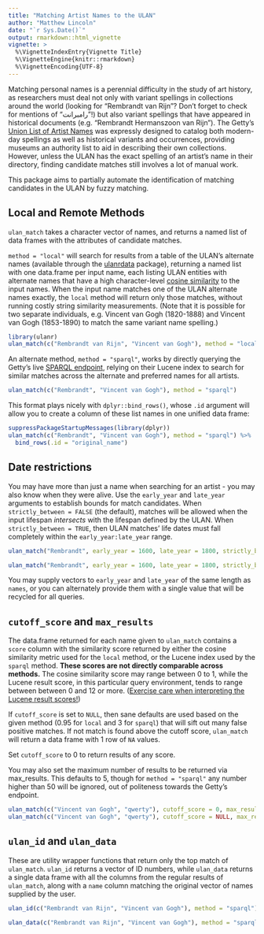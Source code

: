 ```yaml
---
title: "Matching Artist Names to the ULAN"
author: "Matthew Lincoln"
date: "`r Sys.Date()`"
output: rmarkdown::html_vignette
vignette: >
  %\VignetteIndexEntry{Vignette Title}
  %\VignetteEngine{knitr::rmarkdown}
  %\VignetteEncoding{UTF-8}
---
```


Matching personal names is a perennial difficulty in the study of art history, as researchers must deal not only with variant spellings in collections around the world (looking for "Rembrandt van Rijn"? Don't forget to check for mentions of "رامبرانت"!) but also variant spellings that have appeared in historical documents (e.g. "Rembrandt Hermanszoon van Rijn").
The Getty's [Union List of Artist Names](http://www.getty.edu/research/tools/vocabularies/ulan/) was expressly designed to catalog both modern-day spellings as well as historical variants and occurrences, providing museums an authority list to aid in describing their own collections.
However, unless the ULAN has the exact spelling of an artist's name in their directory, finding candidate matches still involves a lot of manual work.

This package aims to partially automate the identification of matching candidates in the ULAN by fuzzy matching.

## Local and Remote Methods

`ulan_match` takes a character vector of names, and returns a named list of data frames with the attributes of candidate matches.

`method = "local"` will search for results from a table of the ULAN's alternate names (available through the [ulanrdata](https://github.com/mdlincoln/ulanrdata) package), returning a named list with one data.frame per input name, each listing ULAN entities with alternate names that have a high character-level [cosine similarity](http://nlp.stanford.edu/IR-book/html/htmledition/dot-products-1.html) to the input names.
When the input name matches one of the ULAN alternate names exactly, the `local` method will return only those matches, without running costly string similarity measurements. (Note that it is possible for two separate individuals, e.g. Vincent van Gogh (1820-1888) and Vincent van Gogh (1853-1890) to match the same variant name spelling.)

```r
library(ulanr)
ulan_match(c("Rembrandt van Rijn", "Vincent van Gogh"), method = "local")
```

An alternate method, `method = "sparql"`, works by directly querying the Getty's live [SPARQL endpoint](vocab.getty.edu/sparql), relying on their Lucene index to search for similar matches across the alternate and preferred names for all artists.

```r
ulan_match(c("Rembrandt", "Vincent van Gogh"), method = "sparql")
```

This format plays nicely with `dplyr::bind_rows()`, whose `.id` argument will allow you to create a column of these list names in one unified data frame:

```r
suppressPackageStartupMessages(library(dplyr))
ulan_match(c("Rembrandt", "Vincent van Gogh"), method = "sparql") %>%
  bind_rows(.id = "original_name")
```

## Date restrictions

You may have more than just a name when searching for an artist - you may also know when they were alive.
Use the `early_year` and `late_year` arguments to establish bounds for match candidates.
When `strictly_between = FALSE` (the default), matches will be allowed when the input lifespan _intersects_ with the lifespan defined by the ULAN.
When `strictly_between = TRUE`, then ULAN matches' life dates must fall completely within the `early_year:late_year` range.

```r
ulan_match("Rembrandt", early_year = 1600, late_year = 1800, strictly_between = FALSE, method = "sparql")

ulan_match("Rembrandt", early_year = 1600, late_year = 1800, strictly_between = TRUE, method = "sparql")
```

You may supply vectors to `early_year` and `late_year` of the same length as `names`, or you can alternately provide them with a single value that will be recycled for all queries.

## `cutoff_score` and `max_results`

The data.frame returned for each name given to `ulan_match` contains a `score` column with the similarity score returned by either the cosine similarity metric used for the `local` method, or the Lucene index used by the `sparql` method.
**These scores are not directly comparable across methods.**
The cosine similarity score may range between 0 to 1, while the Lucene result score, in this particular query environment, tends to range between between 0 and 12 or more.
([Exercise care when interpreting the Lucene result scores!](http://wiki.apache.org/lucene-java/ScoresAsPercentages))

If `cutoff_score` is set to `NULL`, then sane defaults are used based on the given method (0.95 for `local` and 3 for `sparql`) that will sift out many false positive matches.
If not match is found above the cutoff score, `ulan_match` will return a data frame with 1 row of `NA` values.

Set `cutoff_score` to 0 to return results of any score.

You may also set the maximum number of results to be returned via max_results.
This defaults to 5, though for `method = "sparql"` any number higher than 50 will be ignored, out of politeness towards the Getty's endpoint.

```r
ulan_match(c("Vincent van Gogh", "qwerty"), cutoff_score = 0, max_results = 10, method = "local")
ulan_match(c("Vincent van Gogh", "qwerty"), cutoff_score = NULL, max_results = 10, method = "local")
```

## `ulan_id` and `ulan_data`

These are utility wrapper functions that return only the top match of `ulan_match`.
`ulan_id` returns a vector of ID numbers, while `ulan_data` returns a single data frame with all the columns from the regular results of `ulan_match`, along with a `name` column matching the original vector of names supplied by the user.

```r
ulan_id(c("Rembrandt van Rijn", "Vincent van Gogh"), method = "sparql")

ulan_data(c("Rembrandt van Rijn", "Vincent van Gogh"), method = "sparql")
```
